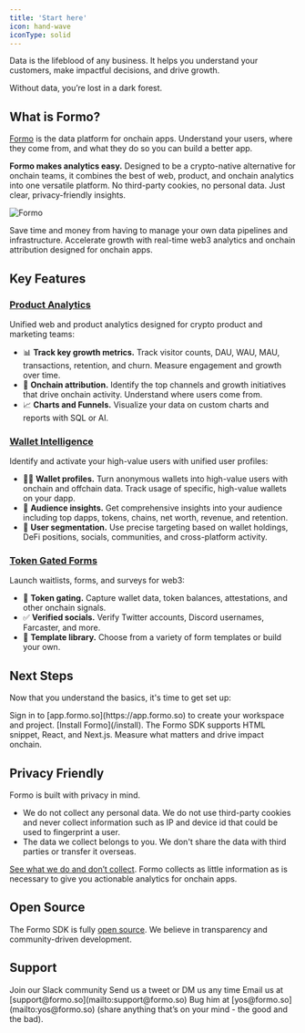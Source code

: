 ```yaml
---
title: 'Start here'
icon: hand-wave
iconType: solid
---
```


<Note>
Data is the lifeblood of any business. It helps you understand your customers, make impactful decisions, and drive growth. 

Without data, you’re lost in a dark forest.
</Note>

## What is Formo?

[Formo](https://formo.so/about) is the data platform for onchain apps. Understand your users, where they come from, and what they do so you can build a better app.

**Formo makes analytics easy.** Designed to be a crypto-native alternative for onchain teams, it combines the best of web, product, and onchain analytics into one versatile platform.
No third-party cookies, no personal data. Just clear, privacy-friendly insights.

<Frame>
  <img src="/images/intro1.png" alt="Formo" />
</Frame>

Save time and money from having to manage your own data pipelines and infrastructure. 
Accelerate growth with real-time web3 analytics and onchain attribution designed for onchain apps. 

## Key Features

### [Product Analytics](/features/product-analytics/overview)

Unified web and product analytics designed for crypto product and marketing teams:
- 📊 **Track key growth metrics.** Track visitor counts, DAU, WAU, MAU, transactions, retention, and churn. Measure engagement and growth over time.
- 🎯 **Onchain attribution.** Identify the top channels and growth initiatives that drive onchain activity. Understand where users come from. 
- 📈 **Charts and Funnels.** Visualize your data on custom charts and reports with SQL or AI.

### [Wallet Intelligence](/features/wallet-intelligence/overview)

Identify and activate your high-value users with unified user profiles:
-  🕵️‍♂️ **Wallet profiles.** Turn anonymous wallets into high-value users with onchain and offchain data. Track usage of specific, high-value wallets on your dapp. 
-  👥 **Audience insights.** Get comprehensive insights into your audience including top dapps, tokens, chains, net worth, revenue, and retention.
-  🤩 **User segmentation.** Use precise targeting based on wallet holdings, DeFi positions, socials, communities, and cross-platform activity.

### [Token Gated Forms](/features/token-gated-forms/form-builder)

Launch waitlists, forms, and surveys for web3:
-  🔐 **Token gating.** Capture wallet data, token balances, attestations, and other onchain signals.
-  ✅ **Verified socials.** Verify Twitter accounts, Discord usernames, Farcaster, and more.
-  🎨 **Template library.** Choose from a variety of form templates or build your own.

## Next Steps

Now that you understand the basics, it's time to get set up:

<Steps>
  <Step title="Create a workspace">
    Sign in to [app.formo.so](https://app.formo.so) to create your workspace and project.
  </Step>
  <Step title="Install Formo">
    [Install Formo](/install). The Formo SDK supports HTML snippet, React, and Next.js. 
  </Step>
  <Step title="Success!">
    Measure what matters and drive impact onchain.
  </Step>
</Steps>

## Privacy Friendly

Formo is built with privacy in mind.

- We do not collect any personal data. We do not use third-party cookies and never collect information such as IP and device id that could be used to fingerprint a user. 
- The data we collect belongs to you. We don't share the data with third parties or transfer it overseas. 

[See what we do and don’t collect](/data/what-we-collect). Formo collects as little information as is necessary to give you actionable analytics for onchain apps. 

## Open Source

The Formo SDK is fully [open source](https://github.com/getformo/sdk). We believe in transparency and community-driven development.

## Support

<CardGroup cols={2}>
  <Card title="Slack" icon="slack" href="https://formo.so/slack">
    Join our Slack community
  </Card>
  <Card title="Twitter" icon="x" href="https://x.com/getformo">
    Send us a tweet or DM us any time
  </Card>
  <Card title="Email" icon="envelope" href="mailto:support@formo.so">
    Email us at [support@formo.so](mailto:support@formo.so)
  </Card>
  <Card title="Founder" icon="comments" href="mailto:yos@formo.so">
    Bug him at [yos@formo.so](mailto:yos@formo.so) (share anything that’s on your mind - the good and the bad).
  </Card>
</CardGroup>